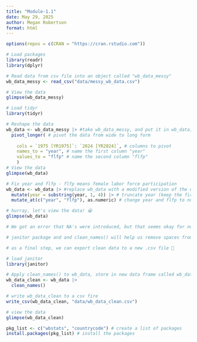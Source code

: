 ```yaml
---
title: "Module-1.1"
date: May 29, 2025
author: Megan Robertson
format: html
---
```

```r
options(repos = c(CRAN = "https://cran.rstudio.com"))
```


```r
# Load packages
library(readr)
library(dplyr)

# Read data from csv file into an object called "wb_data_messy"
wb_data_messy <- read_csv("data/messy_wb_data.csv")

# View the data
glimpse(wb_data_messy)
```

```r
# Load tidyr
library(tidyr)

# Reshape the data
wb_data <- wb_data_messy |> #take wb_data_messy, and put it in wb_data, but first...
  pivot_longer( # pivot the data from wide to long form
    
    cols = `1975 [YR1975]`: `2024 [YR2024]`, # columns to pivot
    names_to = "year", # name the first column "year"
    values_to = "flfp" # name the second column "flfp"
    )
# View the data
glimpse(wb_data)
```
```r
# Fix year and flfp - flfp means female labor force participation
wb_data <- wb_data |> #replace wb_data with a modified version of the dataframe
  mutate(year = substring(year, 1, 4)) |> # truncate year (keep the first four characters)
  mutate_at(c("year", "flfp"), as.numeric) # change year and flfp to numeric, currently it's chr which is character. it should be numeric.

# hurray, let's view the data! 😀
glimpse(wb_data)

# We got an error that NA's were introduced, but that seems okay for now and we can clean that up later.
```
```r
# janitor package and and clean_names() will help us remove spaces from the remaining vairables and convert them from title case to snake case. 🐍

# as a final step, we can export clean data to a new .csv file 🧼

# load janitor 
library(janitor)

# Apply clean_names() to wb_data, store in new data frame called wb_data_clean
wb_data_clean <- wb_data |>
  clean_names()

# write wb_data_clean to a csv fire
write_csv(wb_data_clean, "data/wb_data_clean.csv")

# view the data
glimpse(wb_data_clean)
```
```r
pkg_list <- c("wbstats", "countrycode") # create a list of packages
install.packages(pkg_list) # install the packages
```

